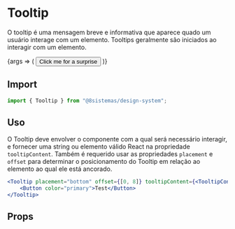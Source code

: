 
<Meta title="Feedback/Tooltip" component={Tooltip} />

# Tooltip

O tooltip é uma mensagem breve e informativa que aparece quado um usuário interage com um elemento. Tooltips geralmente
são iniciados ao interagir com um elemento.

<Canvas>
    <Story name="Tooltip" args={{ tooltipContent: "A vida é bela", placement: "bottom", offset: [0, 8] }}>
        {args => (
            <Tooltip {...args}>
                <Button>Click me for a surprise</Button>
            </Tooltip>
        )}
    </Story>
</Canvas>

## Import

```javascript
import { Tooltip } from "@8sistemas/design-system";
```

## Uso

O Tooltip deve envolver o componente com a qual será necessário interagir, e fornecer uma string ou elemento válido
React na propriedade `tooltipContent`. Também é requerido usar as propriedades `placement` e `offset` para determinar o
posicionamento do Tooltip em relação ao elemento ao qual ele está ancorado.

```jsx
<Tooltip placement="bottom" offset={[0, 8]} tooltipContent={<TooltipContent />}>
    <Button color="primary">Test</Button>
</Tooltip>
```

## Props

<ArgsTable of={Tooltip} />
